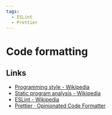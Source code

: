 ```yaml
---
tags:
  - ESLint
  - Prettier
---
```


# Code formatting

## Links

- [Programming style - Wikipedia](https://en.wikipedia.org/wiki/Programming_style)
- [Static program analysis - Wikipedia](https://en.wikipedia.org/wiki/Static_program_analysis)
- [ESLint - Wikipedia](https://en.wikipedia.org/wiki/ESLint)
- [Prettier · Opinionated Code Formatter](https://prettier.io/)
